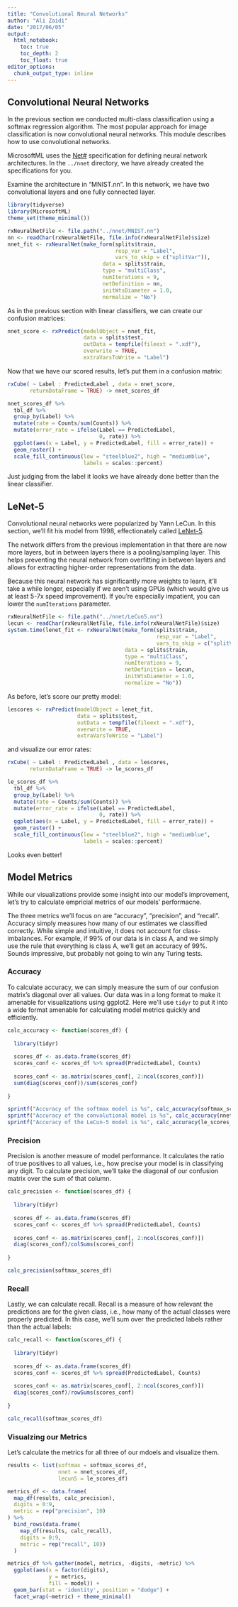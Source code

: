 ```yaml
---
title: "Convolutional Neural Networks"
author: "Ali Zaidi"
date: "2017/06/05"
output: 
  html_notebook:
    toc: true
    toc_depth: 2
    toc_float: true
editor_options: 
  chunk_output_type: inline
---
```


## Convolutional Neural Networks

In the previous section we conducted multi-class classification using a softmax regression algorithm. The most popular approach for image classification is now convolutional neural networks. This module describes how to use convolutional networks.

MicrosoftML uses the [Net#](https://docs.microsoft.com/en-us/azure/machine-learning/machine-learning-azure-ml-netsharp-reference-guide) specification for defining neural network architectures. In the `../nnet` directory, we have already created the specifications for you.

Examine the architecture in "MNIST.nn". In this network, we have two convolutional layers and one fully connected layer. 


```r
library(tidyverse)
library(MicrosoftML)
theme_set(theme_minimal())

rxNeuralNetFile <- file.path("../nnet/MNIST.nn")
nn <- readChar(rxNeuralNetFile, file.info(rxNeuralNetFile)$size)
nnet_fit <- rxNeuralNet(make_form(splits$train,
                                  resp_var = "Label",
                                  vars_to_skip = c("splitVar")),
                              data = splits$train,
                              type = "multiClass",
                              numIterations = 9,
                              netDefinition = nn,
                              initWtsDiameter = 1.0,
                              normalize = "No")
```

As in the previous section with linear classifiers, we can create our confusion matrices:

```r

nnet_score <- rxPredict(modelObject = nnet_fit,
                        data = splits$test,
                        outData = tempfile(fileext = ".xdf"),
                        overwrite = TRUE,
                        extraVarsToWrite = "Label")

```

Now that we have our scored results, let's put them in a confusion matrix:

```r

rxCube( ~ Label : PredictedLabel , data = nnet_score,
       returnDataFrame = TRUE) -> nnet_scores_df

nnet_scores_df %>% 
  tbl_df %>% 
  group_by(Label) %>% 
  mutate(rate = Counts/sum(Counts)) %>%
  mutate(error_rate = ifelse(Label == PredictedLabel,
                             0, rate)) %>% 
  ggplot(aes(x = Label, y = PredictedLabel, fill = error_rate)) +
  geom_raster() +
  scale_fill_continuous(low = "steelblue2", high = "mediumblue",
                        labels = scales::percent)

```

Just judging from the label it looks we have already done better than the linear classifier. 

## LeNet-5

Convolutional neural networks were popularized by Yann LeCun. In this section, we'll fit his model from 1998, effectionately called [LeNet-5](http://yann.lecun.com/exdb/publis/pdf/lecun-98.pdf).

The network differs from the previous implementation in that there are now more layers, but in between layers there is a pooling/sampling layer. This helps preventing the neural network from overfitting in between layers and allows for extracting higher-order representations from the data.

Because this neural network has significantly more weights to learn, it'll take a while longer, especially if we aren't using GPUs (which would give us at least 5-7x speed improvement). If you're especially impatient, you can lower the `numIterations` parameter.

```r

rxNeuralNetFile <- file.path("../nnet/LeCun5.nn")
lecun <- readChar(rxNeuralNetFile, file.info(rxNeuralNetFile)$size)
system.time(lenet_fit <- rxNeuralNet(make_form(splits$train,
                                               resp_var = "Label",
                                               vars_to_skip = c("splitVar")),
                                     data = splits$train,
                                     type = "multiClass",
                                     numIterations = 9,
                                     netDefinition = lecun,
                                     initWtsDiameter = 1.0,
                                     normalize = "No"))

```

As before, let's score our pretty model:

```r


lescores <- rxPredict(modelObject = lenet_fit,
                      data = splits$test,
                      outData = tempfile(fileext = ".xdf"),
                      overwrite = TRUE,
                      extraVarsToWrite = "Label")


```

and visualize our error rates:


```r

rxCube( ~ Label : PredictedLabel , data = lescores,
       returnDataFrame = TRUE) -> le_scores_df

le_scores_df %>% 
  tbl_df %>% 
  group_by(Label) %>% 
  mutate(rate = Counts/sum(Counts)) %>%
  mutate(error_rate = ifelse(Label == PredictedLabel,
                             0, rate)) %>% 
  ggplot(aes(x = Label, y = PredictedLabel, fill = error_rate)) +
  geom_raster() +
  scale_fill_continuous(low = "steelblue2", high = "mediumblue",
                        labels = scales::percent)

```

Looks even better!

## Model Metrics

While our visualizations provide some insight into our model's improvement, let's try to calculate empricial metrics of our models' performacne.

The three metrics we'll focus on are "accuracy", "precision", and "recall". Accuracy simply measures how many of our estimates we classified correctly. While simple and intuitive, it does not account for class-imbalances. For example, if 99% of our data is in class A, and we simply use the rule that everything is class A, we'll get an accuracy of 99%. Sounds impressive, but probably not going to win any Turing tests.

### Accuracy 

To calculate accuracy, we can simply measure the sum of our confusion matrix's diagonal over all values. Our data was in a long format to make it amenable for visualizations using ggplot2. Here we'll use `tidyr` to put it into a wide format amenable for calculating model metrics quickly and efficiently.

```r

calc_accuracy <- function(scores_df) {
  
  library(tidyr)
  
  scores_df <- as.data.frame(scores_df)
  scores_conf <- scores_df %>% spread(PredictedLabel, Counts)
  
  scores_conf <- as.matrix(scores_conf[, 2:ncol(scores_conf)])
  sum(diag(scores_conf))/sum(scores_conf)
  
}

sprintf("Accuracy of the softmax model is %s", calc_accuracy(softmax_scores_df))
sprintf("Accuracy of the convolutional model is %s", calc_accuracy(nnet_scores_df))
sprintf("Accuracy of the LeCun-5 model is %s", calc_accuracy(le_scores_df))

```

### Precision

Precision is another measure of model performance. It calculates the ratio of true positives to all values, i.e., how precise your model is in classifying any digit. To calculate precision, we'll take the diagonal of our confusion matrix over the sum of that column.

```r


calc_precision <- function(scores_df) {
  
  library(tidyr)
  
  scores_df <- as.data.frame(scores_df)
  scores_conf <- scores_df %>% spread(PredictedLabel, Counts)
  
  scores_conf <- as.matrix(scores_conf[, 2:ncol(scores_conf)])
  diag(scores_conf)/colSums(scores_conf)
  
}

calc_precision(softmax_scores_df)

```

### Recall

Lastly, we can calculate recall. Recall is a measure of how relevant the predictions are for the given class, i.e., how many of the actual classes were properly predicted. In this case, we'll sum over the predicted labels rather than the actual labels:

```r

calc_recall <- function(scores_df) {
  
  library(tidyr)
  
  scores_df <- as.data.frame(scores_df)
  scores_conf <- scores_df %>% spread(PredictedLabel, Counts)
  
  scores_conf <- as.matrix(scores_conf[, 2:ncol(scores_conf)])
  diag(scores_conf)/rowSums(scores_conf)
  
}

calc_recall(softmax_scores_df)


```

### Visualzing our Metrics

Let's calculate the metrics for all three of our mdoels and visualize them.

```r

results <- list(softmax = softmax_scores_df,
                nnet = nnet_scores_df,
                lecun5 = le_scores_df)

metrics_df <- data.frame(
  map_df(results, calc_precision),
  digits = 0:9,
  metric = rep("precision", 10)
) %>% 
  bind_rows(data.frame(
    map_df(results, calc_recall),
    digits = 0:9,
    metric = rep("recall", 10))
  )

metrics_df %>% gather(model, metrics, -digits, -metric) %>% 
  ggplot(aes(x = factor(digits),
             y = metrics,
             fill = model)) + 
  geom_bar(stat = 'identity', position = "dodge") + 
  facet_wrap(~metric) + theme_minimal()

```

